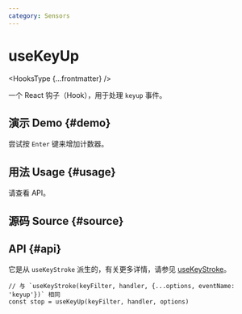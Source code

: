 ```yaml
---
category: Sensors
---
```


# useKeyUp


<HooksType {...frontmatter} />

一个 React 钩子（Hook），用于处理 `keyup` 事件。

## 演示 Demo \{#demo}

尝试按 `Enter` 键来增加计数器。


<App />

## 用法 Usage \{#usage}

请查看 API。

## 源码 Source \{#source}


<Source />

## API \{#api}

它是从 `useKeyStroke` 派生的，有关更多详情，请参见 [useKeyStroke](/reference/use-key-stroke)。

```tsx
// 与 `useKeyStroke(keyFilter, handler, {...options, eventName: 'keyup'})` 相同
const stop = useKeyUp(keyFilter, handler, options)
```
